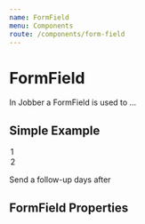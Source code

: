 ```yaml
---
name: FormField
menu: Components
route: /components/form-field
---
```



# FormField

<ComponentStatus stage="pre" responsive="no" accessible="no" />

In Jobber a FormField is used to …

## Simple Example

<Playground>
  <FormField name="Base" placeholder="Base" />
  <FormField name="Base" placeholder="Number" type="number" />
  <FormField name="Base" placeholder="Time" type="time" />
  <FormField
    name="Base"
    placeholder="Describe your favourite colour"
    type="textarea"
  />
  <FormField name="Base" placeholder="How many days?" type="select">
    <option>1</option>
    <option>2</option>
  </FormField>
</Playground>

<Playground>
  <FormField name="Small" placeholder="Small" size="small" />
</Playground>

<Playground>
  <FormField name="Large" placeholder="Large" size="large" />
</Playground>

<Playground>
  <p>
    Send a follow-up
    <FormField
      value="2"
      size="small"
      inline={true}
      maxLength={2}
      align="center"
    />
    days after
  </p>
</Playground>

<Playground>
  <FormField name="Error" placeholder="Error" invalid={true} />
</Playground>

<Playground>
  <FormField name="Disabled" placeholder="Disabled" disabled={true} />
</Playground>

## FormField Properties

<Props of={FormField} />
